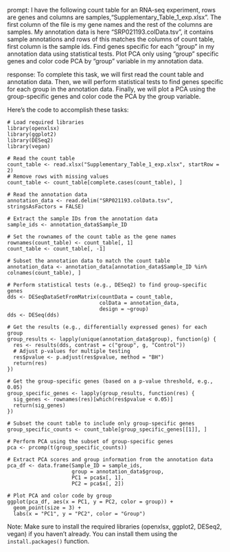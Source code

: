 prompt:
I have the following count table for an RNA-seq experiment, rows are genes and columns are samples,"Supplementary_Table_1_exp.xlsx". The first column of the file is my gene names and the rest of the columns are samples. My annotation data is here "SRP021193.colData.tsv", it contains sample annotations and rows of this matches the columns of count table, first column is the sample ids. Find genes specific for each "group" in my annotation data  using statistical tests. Plot PCA only using "group" specific genes and color code PCA by "group" variable in my annotation data.

response:
To complete this task, we will first read the count table and annotation data. Then, we will perform statistical tests to find genes specific for each group in the annotation data. Finally, we will plot a PCA using the group-specific genes and color code the PCA by the group variable.

Here's the code to accomplish these tasks:

```
# Load required libraries
library(openxlsx)
library(ggplot2)
library(DESeq2)
library(vegan)

# Read the count table
count_table <- read.xlsx("Supplementary_Table_1_exp.xlsx", startRow = 2)
# Remove rows with missing values
count_table <- count_table[complete.cases(count_table), ]

# Read the annotation data
annotation_data <- read.delim("SRP021193.colData.tsv", stringsAsFactors = FALSE)

# Extract the sample IDs from the annotation data
sample_ids <- annotation_data$Sample_ID

# Set the rownames of the count table as the gene names
rownames(count_table) <- count_table[, 1]
count_table <- count_table[, -1]

# Subset the annotation data to match the count table
annotation_data <- annotation_data[annotation_data$Sample_ID %in% colnames(count_table), ]

# Perform statistical tests (e.g., DESeq2) to find group-specific genes
dds <- DESeqDataSetFromMatrix(countData = count_table,
                              colData = annotation_data,
                              design = ~group)
dds <- DESeq(dds)

# Get the results (e.g., differentially expressed genes) for each group
group_results <- lapply(unique(annotation_data$group), function(g) {
  res <- results(dds, contrast = c("group", g, "Control"))
  # Adjust p-values for multiple testing
  res$pvalue <- p.adjust(res$pvalue, method = "BH")
  return(res)
})

# Get the group-specific genes (based on a p-value threshold, e.g., 0.05)
group_specific_genes <- lapply(group_results, function(res) {
  sig_genes <- rownames(res)[which(res$pvalue < 0.05)]
  return(sig_genes)
})

# Subset the count table to include only group-specific genes
group_specific_counts <- count_table[group_specific_genes[[1]], ]

# Perform PCA using the subset of group-specific genes
pca <- prcomp(t(group_specific_counts))

# Extract PCA scores and group information from the annotation data
pca_df <- data.frame(Sample_ID = sample_ids,
                     group = annotation_data$group,
                     PC1 = pca$x[, 1],
                     PC2 = pca$x[, 2])

# Plot PCA and color code by group
ggplot(pca_df, aes(x = PC1, y = PC2, color = group)) +
  geom_point(size = 3) +
  labs(x = "PC1", y = "PC2", color = "Group")
```

Note: Make sure to install the required libraries (openxlsx, ggplot2, DESeq2, vegan) if you haven't already. You can install them using the `install.packages()` function.
